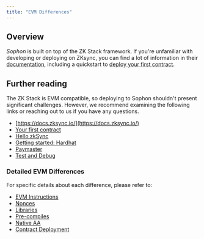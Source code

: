 ```yaml
---
title: "EVM Differences"
---
```


## Overview
*Sophon* is built on top of the ZK Stack framework. If you're unfamiliar with developing or deploying on ZKsync, you can find a lot of information in their [documentation](https://docs.zksync.io/), including a quickstart to [deploy your first contract](https://docs.zksync.io/zksync-era/guides/quick-start/deploy-your-first-contract).


## Further reading

The ZK Stack is EVM compatible, so deploying to Sophon shouldn't present significant challenges. However, we recommend examining the following links or reaching out to us if you have any questions.

* [https://docs.zksync.io/](https://docs.zksync.io/)
* [Your first contract](https://docs.zksync.io/build/start-coding/quick-start/deploy-your-first-contract)
* [Hello zkSync](https://docs.zksync.io/build/zksync-101/hello-zksync)
* [Getting started: Hardhat](https://docs.zksync.io/zksync-era/tooling/hardhat/guides/getting-started)
* [Paymaster](https://docs.zksync.io/zksync-era/unique-features/paymaster)
* [Test and Debug](https://docs.zksync.io/zksync-era/tooling/local-setup)

### Detailed EVM Differences
For specific details about each difference, please refer to:

* [EVM Instructions](https://docs.zksync.io/zksync-protocol/differences/evm-instructions)
* [Nonces](https://docs.zksync.io/zksync-protocol/differences/nonces)
* [Libraries](https://docs.zksync.io/zksync-protocol/differences/libraries)
* [Pre-compiles](https://docs.zksync.io/zksync-protocol/differences/pre-compiles)
* [Native AA](https://docs.zksync.io/zksync-protocol/differences/native-vs-eip4337)
* [Contract Deployment](https://docs.zksync.io/zksync-protocol/differences/contract-deployment)